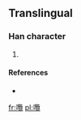 ==Translingual==

===Han character===
{{Han char|rn=30|rad=口|as=22|sn=25|four=|canj=口尸田山 (RSWU)}}

# {{defn|Han|sort=口22}}

====References====
* {{Han ref|kx=0216.051|dj=0436.241|hdz=10709.071|uh=56D5|ud=22229}}

[[fr:囕]]
[[pl:囕]]